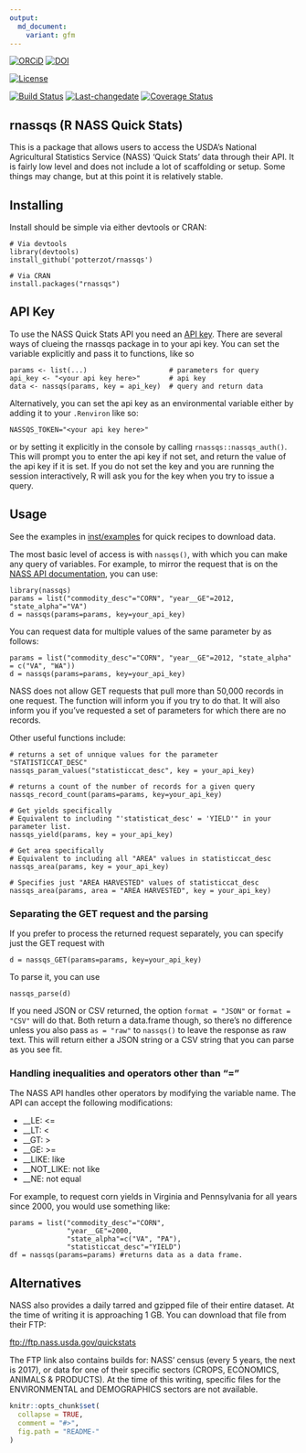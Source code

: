 ```yaml
---
output:
  md_document:
    variant: gfm
---
```


<!-- README.md is generated from README.Rmd. Please edit that file -->

[![ORCiD](https://img.shields.io/badge/ORCiD-0000--0002--3410--3732-green.svg)](http://orcid.org/0000-0002-3410-3732) 
[![DOI](https://zenodo.org/badge/37335585.svg)](https://zenodo.org/badge/latestdoi/37335585)

[![License](https://img.shields.io/github/license/mashape/apistatus.svg)](http://choosealicense.com/licenses/mit/) 

[![Build Status](https://travis-ci.org/potterzot/rnassqs.svg?branch=master)](https://travis-ci.org/potterzot/rnassqs)
[![Last-changedate](https://img.shields.io/badge/last%20change-`r gsub('-', '--', Sys.Date())`-brightgreen.svg)](https://github.com/potterzot/rnassqs/commits/master) 
[![Coverage Status](https://coveralls.io/repos/github/potterzot/rnassqs/badge.svg?branch=master)](https://coveralls.io/github/potterzot/rnassqs?branch=master)


## rnassqs (R NASS Quick Stats)

This is a package that allows users to access the USDA's National Agricultural Statistics Service (NASS) 'Quick Stats' data through their API. It is fairly low level and does not include a lot of scaffolding or setup. Some things may change, but at this point it is relatively stable.

## Installing

Install should be simple via either devtools or CRAN:

    # Via devtools
    library(devtools)
    install_github('potterzot/rnassqs')
    
    # Via CRAN
    install.packages("rnassqs")

## API Key

To use the NASS Quick Stats API you need an [API key](http://quickstats.nass.usda.gov/api). There are several ways of clueing the rnassqs package in to your api key. You can set the variable explicitly and pass it to functions, like so

    params <- list(...)                    # parameters for query 
    api_key <- "<your api key here>"       # api key
    data <- nassqs(params, key = api_key)  # query and return data

Alternatively, you can set the api key as an environmental variable either by adding it to your `.Renviron` like so:

    NASSQS_TOKEN="<your api key here>"

or by setting it explicitly in the console by calling `rnassqs::nassqs_auth()`. This will prompt you to enter the api key if not set, and return the value of the api key if it is set. If you do not set the key and you are running the session interactively, R will ask you for the key when you try to issue a query.

## Usage

See the examples in [inst/examples](inst/examples) for quick recipes to download data.

The most basic level of access is with ```nassqs()```, with which you can make any query of variables. For example, to mirror the request that is on the [NASS API documentation](http://quickstats.nass.usda.gov/api), you can use:

    library(nassqs)
    params = list("commodity_desc"="CORN", "year__GE"=2012, "state_alpha"="VA")
    d = nassqs(params=params, key=your_api_key)

You can request data for multiple values of the same parameter by as follows:
    
    params = list("commodity_desc"="CORN", "year__GE"=2012, "state_alpha" = c("VA", "WA"))
    d = nassqs(params=params, key=your_api_key)

NASS does not allow GET requests that pull more than 50,000 records in one request. The function will inform you if you try to do that. It will also inform you if you've requested a set of parameters for which there are no records.

Other useful functions include:

    # returns a set of unnique values for the parameter "STATISTICCAT_DESC"
    nassqs_param_values("statisticcat_desc", key = your_api_key)
    
    # returns a count of the number of records for a given query
    nassqs_record_count(params=params, key=your_api_key)
    
    # Get yields specifically
    # Equivalent to including "'statisticat_desc' = 'YIELD'" in your parameter list. 
    nassqs_yield(params, key = your_api_key)
    
    # Get area specifically
    # Equivalent to including all "AREA" values in statisticcat_desc
    nassqs_area(params, key = your_api_key)
    
    # Specifies just "AREA HARVESTED" values of statisticcat_desc
    nassqs_area(params, area = "AREA HARVESTED", key = your_api_key)


### Separating the GET request and the parsing

If you prefer to process the returned request separately, you can specify just the GET request with

    d = nassqs_GET(params=params, key=your_api_key)

To parse it, you can use

    nassqs_parse(d)

If you need JSON or CSV returned, the option `format = "JSON"` or `format = "CSV"` will do that. Both return a data.frame though, so there's no difference unless you also pass `as = "raw"` to `nassqs()` to leave the response as raw text. This will return either a JSON string or a CSV string that you can parse as you see fit.


### Handling inequalities and operators other than "="
The NASS API handles other operators by modifying the variable name. The API can accept the following modifications:

* __LE: <= 
* __LT: < 
* __GT: > 
* __GE: >= 
* __LIKE: like 
* __NOT_LIKE: not like 
* __NE: not equal 

For example, to request corn yields in Virginia and Pennsylvania for all years since 2000, you would use something like:

    params = list("commodity_desc"="CORN", 
                  "year__GE"=2000, 
                  "state_alpha"=c("VA", "PA"), 
                  "statisticcat_desc"="YIELD")
    df = nassqs(params=params) #returns data as a data frame.


## Alternatives
NASS also provides a daily tarred and gzipped file of their entire dataset. At the time of writing it is approaching 1 GB. You can download that file from their FTP:

[ftp://ftp.nass.usda.gov/quickstats](ftp://ftp.nass.usda.gov/quickstats)

The FTP link also contains builds for: NASS' census (every 5 years, the next is 2017), or data for one of their specific sectors (CROPS, ECONOMICS, ANIMALS & PRODUCTS). At the time of this writing, specific files for the ENVIRONMENTAL and DEMOGRAPHICS sectors are not available.

```r
knitr::opts_chunk$set(
  collapse = TRUE,
  comment = "#>",
  fig.path = "README-"
)
```
